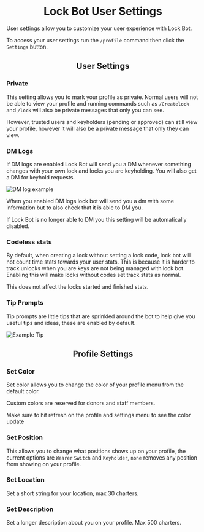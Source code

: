 
# <Center>Lock Bot User Settings</Center>

User settings allow you to customize your user experience with Lock Bot.

To access your user settings run the `/profile` command then click the `Settings` button.

## <Center>User Settings</Center>

### Private

This setting allows you to mark your profile as private. Normal users will not be able to view your profile and running commands such as `/Createlock` and `/lock` will also be private messages that only you can see.

However, trusted users and keyholders (pending or approved) can still view your profile, however it will also be a private message that only they can view.


### DM Logs

If DM logs are enabled Lock Bot will send you a DM whenever something changes with your own lock and locks you are keyholding. You will also get a DM for keyhold requests.

![DM log example](https://cdn.lock-bot.com/DmLogs)

When you enabled DM logs lock bot will send you a dm with some information but to also check that it is able to DM you.

<Callout type="info">
  If Lock Bot is no longer able to DM you this setting will be automatically disabled.
</Callout>



### Codeless stats

By default, when creating a lock without setting a lock code, lock bot will not count time stats towards your user stats. This is because it is harder to track unlocks when you are keys are not being managed with lock bot. Enabling this will make locks without codes set track stats as normal.

This does not affect the locks started and finished stats.



### Tip Prompts

Tip prompts are little tips that are sprinkled around the bot to help give you useful tips and ideas, these are enabled by default. 

![Example Tip](https://cdn.lock-bot.com/ExampleTip)


## <Center>Profile Settings</Center>

### Set Color

Set color allows you to change the color of your profile menu from the default color.

Custom colors are reserved for donors and staff members.

<Callout type="default">
  Make sure to hit refresh on the profile and settings menu to see the color update
</Callout>


### Set Position

This allows you to change what positions shows up on your profile, the current options are `Wearer` `Switch` and `Keyholder`, `none` removes any position from showing on your profile.



### Set Location

Set a short string for your location, max 30 charters.



### Set Description

Set a longer description about you on your profile. Max 500 charters.